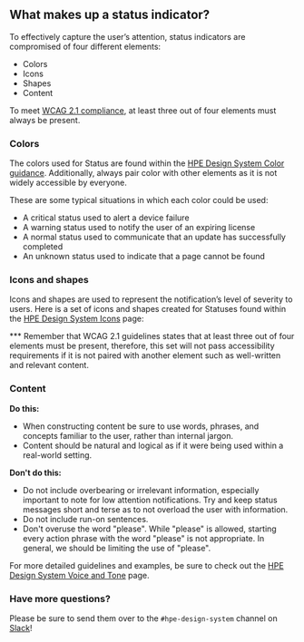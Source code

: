 

## What makes up a status indicator?

To effectively capture the user’s attention, status indicators are compromised of four different elements:

- Colors
- Icons
- Shapes
- Content

To meet [WCAG 2.1 compliance](https://www.w3.org/WAI/WCAG21/quickref/#status-messages), at least three out of four elements must always be present.

### Colors

The colors used for Status are found within the [HPE Design System Color guidance](https://design-system.hpe.design/foundation/color#status-colors). Additionally, always pair color with other elements as it is not widely accessible by everyone.

These are some typical situations in which each color could be used:

- A critical status used to alert a device failure
- A warning status used to notify the user of an expiring license
- A normal status used to communicate that an update has successfully completed
- An unknown status used to indicate that a page cannot be found

### Icons and shapes

Icons and shapes are used to represent the notification’s level of severity to users. Here is a set of icons and shapes created for Statuses found within the [HPE Design System Icons](https://design-system.hpe.design/foundation/icons) page:

<StatusBox />

\*\*\* Remember that WCAG 2.1 guidelines states that at least three out of four elements must be present, therefore, this set will not pass accessibility requirements if it is not paired with another element such as well-written and relevant content.

### Content

**Do this:**

- When constructing content be sure to use words, phrases, and concepts familiar to the user, rather than internal jargon.
- Content should be natural and logical as if it were being used within a real-world setting.

**Don't do this:**

- Do not include overbearing or irrelevant information, especially important to note for low attention notifications. Try and keep status messages short and terse as to not overload the user with information.
- Do not include run-on sentences.
- Don't overuse the word "please". While "please" is allowed, starting every action phrase with the word "please" is not appropriate. In general, we should be limiting the use of "please".

For more detailed guidelines and examples, be sure to check out the [HPE Design System Voice and Tone](https://design-system.hpe.design/foundation/voice-and-tone#case-study) page.

### Have more questions?

Please be sure to send them over to the `#hpe-design-system` channel on [Slack](https://slack-invite.grommet.io/)!
